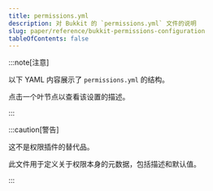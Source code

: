 ```yaml
---
title: permissions.yml
description: 对 Bukkit 的 `permissions.yml` 文件的说明
slug: paper/reference/bukkit-permissions-configuration
tableOfContents: false
---
```



:::note[注意]

以下 YAML 内容展示了 `permissions.yml` 的结构。

点击一个叶节点以查看该设置的描述。

:::

:::caution[警告]

这不是权限插件的替代品。

此文件用于定义关于权限本身的元数据，包括描述和默认值。

:::

<ConfigNode data={parse(PermissionsYML)} />
